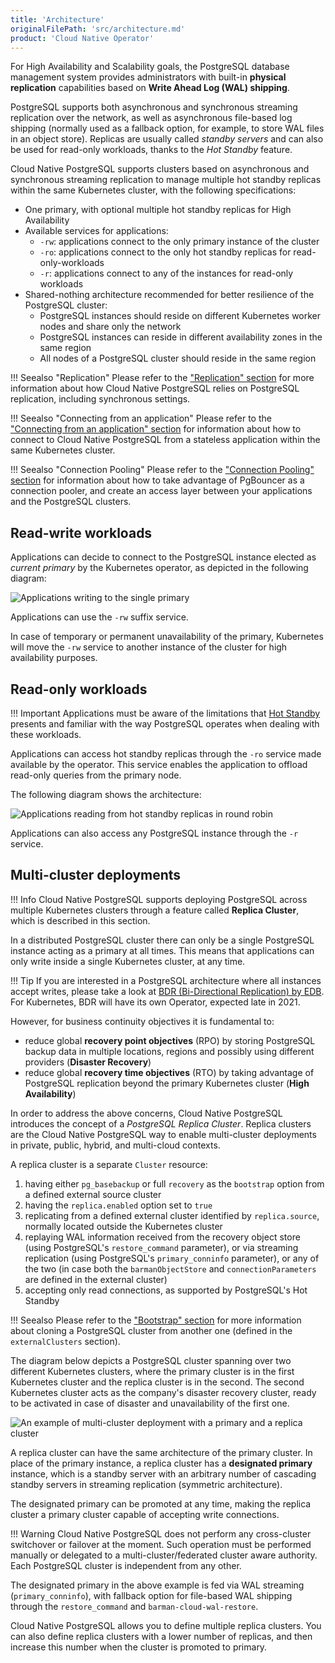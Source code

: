 ```yaml
---
title: 'Architecture'
originalFilePath: 'src/architecture.md'
product: 'Cloud Native Operator'
---
```


For High Availability and Scalability goals, the PostgreSQL database management
system provides administrators with built-in **physical replication**
capabilities based on **Write Ahead Log (WAL) shipping**.

PostgreSQL supports both asynchronous and synchronous streaming replication
over the network, as well as asynchronous file-based log shipping (normally
used as a fallback option, for example, to store WAL files in an object store).
Replicas are usually called *standby servers* and can also be used for
read-only workloads, thanks to the *Hot Standby* feature.

Cloud Native PostgreSQL supports clusters based on asynchronous and synchronous
streaming replication to manage multiple hot standby replicas within the same
Kubernetes cluster, with the following specifications:

-   One primary, with optional multiple hot standby replicas for High Availability
-   Available services for applications:
    -   `-rw`: applications connect to the only primary instance of the cluster
    -   `-ro`: applications connect to the only hot standby replicas for read-only-workloads
    -   `-r`: applications connect to any of the instances for read-only workloads
-   Shared-nothing architecture recommended for better resilience of the PostgreSQL cluster:
    -   PostgreSQL instances should reside on different Kubernetes worker nodes
        and share only the network
    -   PostgreSQL instances can reside in different
        availability zones in the same region
    -   All nodes of a PostgreSQL cluster should reside in the same region

!!! Seealso "Replication"
    Please refer to the ["Replication" section](replication.md) for more
    information about how Cloud Native PostgreSQL relies on PostgreSQL replication,
    including synchronous settings.

!!! Seealso "Connecting from an application"
    Please refer to the ["Connecting from an application" section](applications.md) for
    information about how to connect to Cloud Native PostgreSQL from a stateless
    application within the same Kubernetes cluster.

!!! Seealso "Connection Pooling"
    Please refer to the ["Connection Pooling" section](connection_pooling.md) for
    information about how to take advantage of PgBouncer as a connection pooler,
    and create an access layer between your applications and the PostgreSQL clusters.

## Read-write workloads

Applications can decide to connect to the PostgreSQL instance elected as
*current primary* by the Kubernetes operator, as depicted in the following
diagram:

![Applications writing to the single primary](./images/architecture-rw.png)

Applications can use the `-rw` suffix service.

In case of temporary or permanent unavailability of the primary, Kubernetes
will move the `-rw` service to another instance of the cluster for high availability
purposes.

## Read-only workloads

!!! Important
    Applications must be aware of the limitations that
    [Hot Standby](https://www.postgresql.org/docs/current/hot-standby.html)
    presents and familiar with the way PostgreSQL operates when dealing with
    these workloads.

Applications can access hot standby replicas through the `-ro` service made available
by the operator. This service enables the application to offload read-only queries from the
primary node.

The following diagram shows the architecture:

![Applications reading from hot standby replicas in round robin](./images/architecture-read-only.png)

Applications can also access any PostgreSQL instance through the
`-r` service.

## Multi-cluster deployments

!!! Info
    Cloud Native PostgreSQL supports deploying PostgreSQL across multiple
    Kubernetes clusters through a feature called **Replica Cluster**,
    which is described in this section.

In a distributed PostgreSQL cluster there can only be a single PostgreSQL
instance acting as a primary at all times. This means that applications can
only write inside a single Kubernetes cluster, at any time.

!!! Tip
    If you are interested in a PostgreSQL architecture where all instances accept writes, 
    please take a look at  [BDR (Bi-Directional Replication) by EDB](https://www.enterprisedb.com/docs/bdr/latest/). 
    For Kubernetes, BDR will have its own Operator, expected late in 2021. 

However, for business continuity objectives it is fundamental to:

-   reduce global **recovery point objectives** (RPO) by storing PostgreSQL backup data
    in multiple locations, regions and possibly using different providers
    (**Disaster Recovery**)
-   reduce global **recovery time objectives** (RTO) by taking advantage of PostgreSQL
    replication beyond the primary Kubernetes cluster (**High Availability**)

In order to address the above concerns, Cloud Native PostgreSQL introduces the
concept of a *PostgreSQL Replica Cluster*. Replica clusters are the Cloud
Native PostgreSQL way to enable multi-cluster deployments in private, public,
hybrid, and multi-cloud contexts.

A replica cluster is a separate `Cluster` resource:

1.  having either `pg_basebackup` or full `recovery` as the `bootstrap`
    option from a defined external source cluster
2.  having the `replica.enabled` option set to `true`
3.  replicating from a defined external cluster identified by `replica.source`,
    normally located outside the Kubernetes cluster
4.  replaying WAL information received from the recovery object store
    (using PostgreSQL's `restore_command` parameter), or via streaming
    replication (using PostgreSQL's `primary_conninfo` parameter), or any of
    the two (in case both the `barmanObjectStore` and `connectionParameters`
    are defined in the external cluster)
5.  accepting only read connections, as supported by PostgreSQL's Hot Standby

!!! Seealso
    Please refer to the ["Bootstrap" section](bootstrap.md) for more information
    about cloning a PostgreSQL cluster from another one (defined in the
    `externalClusters` section).

The diagram below depicts a PostgreSQL cluster spanning over two different
Kubernetes clusters, where the primary cluster is in the first Kubernetes
cluster and the replica cluster is in the second. The second Kubernetes cluster
acts as the company's disaster recovery cluster, ready to be activated in case
of disaster and unavailability of the first one.

![An example of multi-cluster deployment with a primary and a replica cluster](./images/multi-cluster.png)

A replica cluster can have the same architecture of the primary cluster. In
place of the primary instance, a replica cluster has a **designated primary**
instance, which is a standby server with an arbitrary number of cascading
standby servers in streaming replication (symmetric architecture).

The designated primary can be promoted at any time, making the replica cluster
a primary cluster capable of accepting write connections.

!!! Warning
    Cloud Native PostgreSQL does not perform any cross-cluster switchover
    or failover at the moment. Such operation must be performed manually
    or delegated to a multi-cluster/federated cluster aware authority.
    Each PostgreSQL cluster is independent from any other.

The designated primary in the above example is fed via WAL streaming
(`primary_conninfo`), with fallback option for file-based WAL shipping through
the `restore_command` and `barman-cloud-wal-restore`.

Cloud Native PostgreSQL allows you to define multiple replica clusters.
You can also define replica clusters with a lower number of replicas, and then
increase this number when the cluster is promoted to primary.